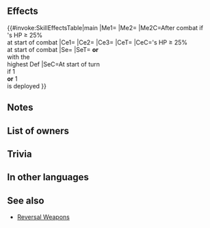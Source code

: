 {{Passive
|name=Veðrfölnir's Wing
|type=B
|exclusive=1
|canUseWeapon={{WeaponList|All}}
|canUseMove={{MoveList|All}}
|properties=random_owner
|1name=Veðrfölnir's Wing
|alt1name=Vedrfolnirs Wing
|1tagid=SID_始祖の炎翼
|1effect=Effect:【Pathfinder】<br><br>At start of turn, if unit is on a team with only 1 support partner, grants【Pathfinder】to support partner for 1 turn.<br><br>At start of turn, if unit is not on a team with support partner and if there is only 1 ally who has the highest Def, grants【Pathfinder】to that ally for 1 turn.<br><br>At start of combat, if unit's HP ≥ 25%, inflicts penalty on foe's Atk/Spd/Def = 5 + current bonus on each of foe's stats × 2 (calculates each stat penalty independently; example: if foe has a +7 bonus to Atk, inflicts Atk-19, for a net penalty of Atk-12), and reduces the percentage of foe's non-Special "reduce damage by X%" skills by 50% during combat (excluding area-of-effect Specials), and restores 7 HP to unit after combat.<br><br>【Pathfinder】<br>When an ally moves through unit's space, that space is counted as 0 spaces moved instead of 1 space. (Unit's space can be freely added to ally's normal movement. Applies only to allies with movement types that allow movement through unit's space.)
|1cost=300
|1required=-
}}
==Effects==
{{#invoke:SkillEffectsTable|main
|Me1={{Eft|Pathfinder}}
|Me2={{Eft|Heal|7}}
|Me2C=After combat if<br>{{Tgt|Unit}}'s HP ≥ 25%<br>at start of combat
|Ce1={{Eft|Temporary debuffs|Atk/Spd/Def|5}}
|Ce2={{Eft|Temporary debuffs|Atk/Spd/Def|2 x {{SEt|Bonuses}} on<br>each of {{Tgt|Foe}}'s stats}}
|Ce3={{Eft|Reduce Damage Reduction|50%}}
|CeT={{Tgt|Foe}}
|CeC={{Tgt|Unit}}'s HP ≥ 25%<br>at start of combat
|Se={{SEt|Pathfinder}}
|SeT={{Tgt|Partner}} '''or'''<br>{{Tgt|Ally}} with the<br>highest Def
|SeC=At start of turn<br>if 1 {{Tgt|Partner}}<br>'''or''' 1 {{Tgt|Target Ally}}<br>is deployed
}}
==Notes==
{{Pathfinder}}
{{Pathfinder|statusEffect=1}}
{{SupportPartner|effect={{SEt|Pathfinder}} to support partner}}
{{TemporaryDebufffromBonus|source=the foe}}
{{Reduce Damage Reduction|50%}}
{{After combat healing}}
==List of owners==
{{Skill Hero List}}
==Trivia==
{{NorseMyth|name=Veðrfölnir|is the hawk that sits between the eyes of an unnamed eagle that sits on top of [[Wikipedia:Yggdrasil|Yggdrasil]].}}
==In other languages==
{{OtherLanguages
|japanese=
|german=
|spanishEU=
|spanishLA=
|french=
|italian=
|chineseTW=
|portuguese=
}}
==See also==
{{See also skills|cond=(Description LIKE '%【Pathfinder】%' AND Description NOT LIKE '%excluding%【Pathfinder】%' AND Description NOT LIKE '%【Schism】%' OR Description LIKE '%current penalty on each of those stats × 2%' OR Description LIKE '%inflicts penalty%current bonus on each of foe_s stats _ 2%') AND Exclusive='1' AND Name NOT LIKE '%reversal%'}}
* [[Skill families/Weapons#Reversal|Reversal Weapons]]
{{Passives Navbox|B}}